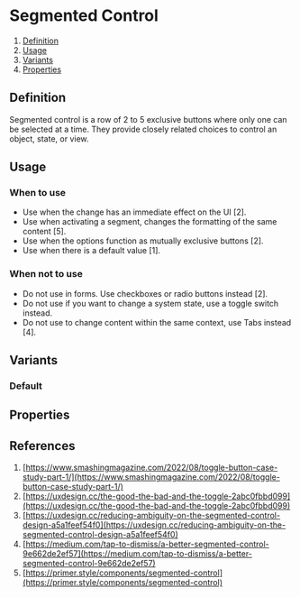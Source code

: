 
<Meta of={SegmentedControlStories} />

# Segmented Control
1. [Definition](#definition)
2. [Usage](#usage)
3. [Variants](#variants)
4. [Properties](#properties)

## Definition
Segmented control is a row of 2 to 5 exclusive buttons where only one can be selected at a time. They provide closely related choices to control an object, state, or view.
<Canvas of={SegmentedControlStories.Default} />

## Usage
### When to use
- Use when the change has an immediate effect on the UI [2].
- Use when activating a segment, changes the formatting of the same content [5]. 
- Use when the options function as mutually exclusive buttons [2].
- Use when there is a default value [1].

### When not to use
- Do not use in forms. Use checkboxes or radio buttons instead [2].
- Do not use if you want to change a system state, use a toggle switch instead.
- Do not use to change content within the same context, use Tabs instead [4].

## Variants
### Default
<Canvas of={SegmentedControlStories.Default} />

## Properties
<ArgTypes of={SegmentedControl} />

## References
1. [https://www.smashingmagazine.com/2022/08/toggle-button-case-study-part-1/](https://www.smashingmagazine.com/2022/08/toggle-button-case-study-part-1/)
2. [https://uxdesign.cc/the-good-the-bad-and-the-toggle-2abc0fbbd099](https://uxdesign.cc/the-good-the-bad-and-the-toggle-2abc0fbbd099)
3. [https://uxdesign.cc/reducing-ambiguity-on-the-segmented-control-design-a5a1feef54f0](https://uxdesign.cc/reducing-ambiguity-on-the-segmented-control-design-a5a1feef54f0)
4. [https://medium.com/tap-to-dismiss/a-better-segmented-control-9e662de2ef57](https://medium.com/tap-to-dismiss/a-better-segmented-control-9e662de2ef57)
5. [https://primer.style/components/segmented-control](https://primer.style/components/segmented-control)
